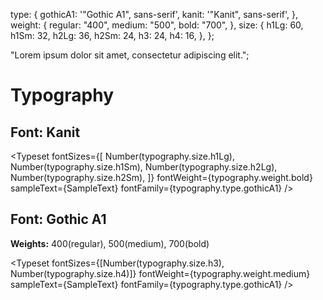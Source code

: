 
<Meta title="Typography" />

  type: {
    gothicA1: '"Gothic A1", sans-serif',
    kanit: '"Kanit", sans-serif',
  },
  weight: {
    regular: "400",
    medium: "500",
    bold: "700",
  },
  size: {
    h1Lg: 60,
    h1Sm: 32,
    h2Lg: 36,
    h2Sm: 24,
    h3: 24,
    h4: 16,
  },
};

  "Lorem ipsum dolor sit amet, consectetur adipiscing elit.";

# Typography

## **Font:** Kanit

<Typeset
  fontSizes={[
    Number(typography.size.h1Lg),
    Number(typography.size.h1Sm),
    Number(typography.size.h2Lg),
    Number(typography.size.h2Sm),
  ]}
  fontWeight={typography.weight.bold}
  sampleText={SampleText}
  fontFamily={typography.type.gothicA1}
/>

## **Font:** Gothic A1

**Weights:** 400(regular), 500(medium), 700(bold)

<Typeset
  fontSizes={[Number(typography.size.h3), Number(typography.size.h4)]}
  fontWeight={typography.weight.medium}
  sampleText={SampleText}
  fontFamily={typography.type.gothicA1}
/>
